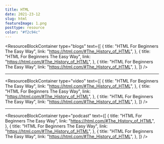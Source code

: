 ```yaml
---
title: HTML
date: 2021-23-12
slug: html
featureImage: 1.png
posttype: resource
color: "#f2c94c"
---
```


<ResourceBlockContainer
  type="blogs"
  text={[
    {
      title: "HTML For Beginners The Easy Way",
      link: "https://html.com/#The_History_of_HTML",
    },
    {
      title: "HTML For Beginners The Easy Way",
      link: "https://html.com/#The_History_of_HTML",
    },
    {
      title: "HTML For Beginners The Easy Way",
      link: "https://html.com/#The_History_of_HTML",
    },
  ]}
/>

<hr />

<ResourceBlockContainer
  type="video"
  text={[
    {
      title: "HTML For Beginners The Easy Way",
      link: "https://html.com/#The_History_of_HTML",
    },
    {
      title: "HTML For Beginners The Easy Way",
      link: "https://html.com/#The_History_of_HTML",
    },
    {
      title: "HTML For Beginners The Easy Way",
      link: "https://html.com/#The_History_of_HTML",
    },
  ]}
/>

<hr />

<ResourceBlockContainer
  type="podcast"
  text={[
    {
      title: "HTML For Beginners The Easy Way",
      link: "https://html.com/#The_History_of_HTML",
    },
    {
      title: "HTML For Beginners The Easy Way",
      link: "https://html.com/#The_History_of_HTML",
    },
    {
      title: "HTML For Beginners The Easy Way",
      link: "https://html.com/#The_History_of_HTML",
    },
  ]}
/>
